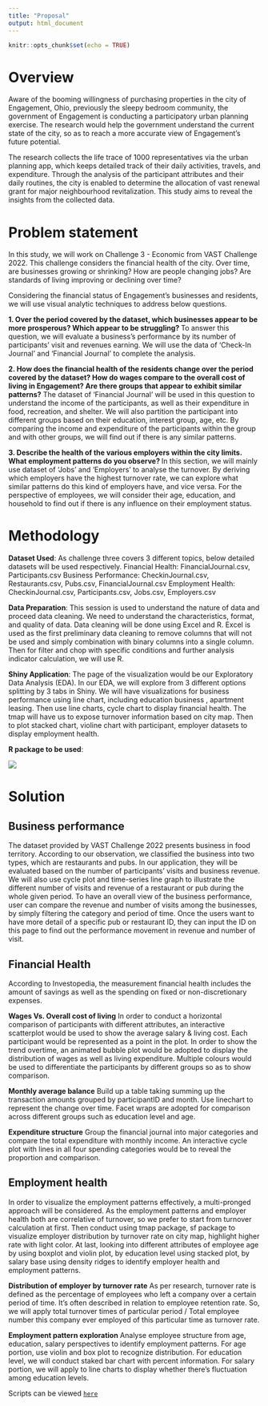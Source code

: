 ```yaml
---
title: "Proposal"
output: html_document
---
```


```r
knitr::opts_chunk$set(echo = TRUE)
```

# Overview

Aware of the booming willingness of purchasing properties in the city of Engagement, Ohio, previously the sleepy bedroom community, the government of Engagement is conducting a participatory urban planning exercise. The research would help the government understand the current state of the city, so as to reach a more accurate view of Engagement’s future potential.

The research collects the life trace of 1000 representatives via the urban planning app, which keeps detailed track of their daily activities, travels, and expenditure. Through the analysis of the participant attributes and their daily routines, the city is enabled to determine the allocation of vast renewal grant for major neighbourhood revitalization. This study aims to reveal the insights from the collected data.
   

# Problem statement 

In this study, we will work on Challenge 3 - Economic from VAST Challenge 2022. This challenge considers the financial health of the city. Over time, are businesses growing or shrinking? How are people changing jobs? Are standards of living improving or declining over time?

Considering the financial status of Engagement’s businesses and residents, we will use visual analytic techniques to address below questions.

**1.	Over the period covered by the dataset, which businesses appear to be more prosperous? Which appear to be struggling? **
To answer this question, we will evaluate a business’s performance by its number of participants’ visit and revenues earning. We will use the data of ‘Check-In Journal’ and ‘Financial Journal’ to complete the analysis. 

**2.	How does the financial health of the residents change over the period covered by the dataset? How do wages compare to the overall cost of living in Engagement? Are there groups that appear to exhibit similar patterns?**
The dataset of ‘Financial Journal’ will be used in this question to understand the income of the participants, as well as their expenditure in food, recreation, and shelter. We will also partition the participant into different groups based on their education, interest group, age, etc. By comparing the income and expenditure of the participants within the group and with other groups, we will find out if there is any similar patterns. 

**3.	Describe the health of the various employers within the city limits. What employment patterns do you observe? ** 
In this section, we will mainly use dataset of ‘Jobs’ and ‘Employers’ to analyse the turnover. By deriving which employers have the highest turnover rate, we can explore what similar patterns do this kind of employers have, and vice versa. For the perspective of employees, we will consider their age, education, and household to find out if there is any influence on their employment status. 


# Methodology 

**Dataset Used**:
As challenge three covers 3 different topics, below detailed datasets will be used respectively.
Financial Health: FinancialJournal.csv, Participants.csv 
Business Performance: CheckinJournal.csv, Restaurants.csv, Pubs.csv, FinancialJournal.csv
Employment Health: CheckinJournal.csv, Participants.csv, Jobs.csv, Employers.csv

**Data Preparation**:
This session is used to understand the nature of data and proceed data cleaning. We need to understand the characteristics, format, and quality of data. Data cleaning will be done using Excel and R. Excel is used as the first preliminary data cleaning to remove columns that will not be used and simply combination with binary columns into a single column. Then for filter and chop with specific conditions and further analysis indicator calculation, we will use R. 

**Shiny Application**: 
The page of the visualization would be our Exploratory Data Analysis (EDA). In our EDA, we will explore from 3 different options splitting by 3 tabs in Shiny. We will have visualizations for business performance using line chart, including education business , apartment leasing. Then use line charts, cycle chart to display financial health. The tmap will have us to expose turnover information based on city map. Then to plot stacked chart, violine chart with participant, employer datasets to display employment health.

**R package to be used**:

![](Group6/package.JPG)
  

# Solution

## Business performance

The dataset provided by VAST Challenge 2022 presents business in food territory. According to our observation, we classified the business into two types, which are restaurants and pubs. In our application, they will be evaluated based on the number of participants’ visits and business revenue. 
We will also use cycle plot and time-series line graph to illustrate the different number of visits and revenue of a restaurant or pub during the whole given period. 
To have an overall view of the business performance, user can compare the revenue and number of visits among the businesses, by simply filtering the category and period of time. 
Once the users want to have more detail of a specific pub or restaurant ID, they can input the ID on this page to find out the performance movement in revenue and number of visit.    

## Financial Health

According to Investopedia, the measurement financial health includes the amount of savings as well as the spending on fixed or non-discretionary expenses.

**Wages Vs. Overall cost of living**
In order to conduct a horizontal comparison of participants with different attributes, an interactive scatterplot would be used to show the average salary & living cost. Each participant would be represented as a point in the plot. 
In order to show the trend overtime, an animated bubble plot would be adopted to display the distribution of wages as well as living expenditure. Multiple colours would be used to differentiate the participants by different groups so as to show comparison.

**Monthly average balance** 
Build up a table taking summing up the transaction amounts grouped by participantID and month. Use linechart to represent the change over time. Facet wraps are adopted for comparison across different groups such as education level and age.  

**Expenditure structure**
Group the financial journal into major categories and compare the total expenditure with monthly income. An interactive cycle plot with lines in all four spending categories  would be to reveal the proportion and comparison.
 

## Employment health

In order to visualize the employment patterns effectively, a multi-pronged approach will be considered. As the employment patterns and employer health both are correlative of turnover, so we prefer to start from turnover calculation at first. 
Then conduct using tmap package, sf package to visualize employer distribution by turnover rate on city map, highlight higher rate with light color. At last, looking into different attributes of employee age by using boxplot and violin plot, by education level using stacked plot, by salary base using density ridges to identify employer health and employment patterns.   

**Distribution of employer by turnover rate**
As per research, turnover rate is defined as the percentage of employees who left a company over a certain period of time. It's often described in relation to employee retention rate. So, we will apply total turnover times of particular period / Total employee number this company ever employed of this particular time as turnover rate.

**Employment pattern exploration**
Analyse employee structure from age, education, salary perspectives to identify employment patterns. For age portion, use violin and box plot to recognize distribution. For education level, we will conduct staked bar chart with percent information. For salary portion, we will apply to line charts to display whether there’s fluctuation among education levels.


Scripts can be viewed [`here`](Proposal/Scripts.pdf)